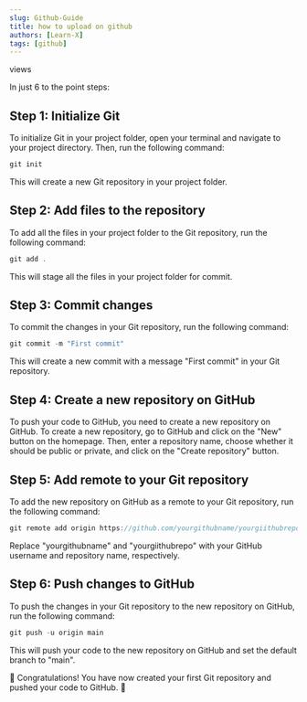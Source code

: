 ```yaml
---
slug: Github-Guide
title: how to upload on github
authors: [Learn-X]
tags: [github]
---
```




<Views name="Github-Guide" ></Views> views

In just 6 to the point steps:

<!--truncate-->

## Step 1: Initialize Git

To initialize Git in your project folder, open your terminal and navigate to your project directory. Then, run the following command:

```js
git init
```

This will create a new Git repository in your project folder.

## Step 2: Add files to the repository

To add all the files in your project folder to the Git repository, run the following command:

```js
git add .
```

This will stage all the files in your project folder for commit.

## Step 3: Commit changes

To commit the changes in your Git repository, run the following command:

```js
git commit -m "First commit"
```

This will create a new commit with a message "First commit" in your Git repository.

## Step 4: Create a new repository on GitHub

To push your code to GitHub, you need to create a new repository on GitHub. To create a new repository, go to GitHub and click on the "New" button on the homepage. Then, enter a repository name, choose whether it should be public or private, and click on the "Create repository" button.

## Step 5: Add remote to your Git repository

To add the new repository on GitHub as a remote to your Git repository, run the following command:

```js
git remote add origin https://github.com/yourgithubname/yourgiithubrepo.git
```

Replace "yourgithubname" and "yourgiithubrepo" with your GitHub username and repository name, respectively.

## Step 6: Push changes to GitHub

To push the changes in your Git repository to the new repository on GitHub, run the following command:

```js
git push -u origin main
```

This will push your code to the new repository on GitHub and set the default branch to "main".

🎉 Congratulations! You have now created your first Git repository and pushed your code to GitHub. 🎉
